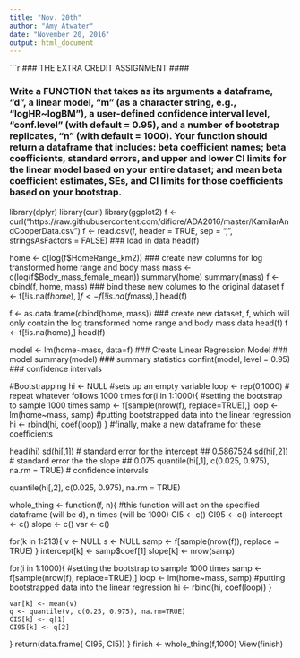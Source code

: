 ```yaml
---
title: "Nov. 20th"
author: "Amy Atwater"
date: "November 20, 2016"
output: html_document
---
```


```r
### THE EXTRA CREDIT ASSIGNMENT ####


### Write a FUNCTION that takes as its arguments a dataframe, "d", a linear model, "m" (as a character string, e.g., "logHR~logBM"), a user-defined confidence interval level, "conf.level" (with default = 0.95), and a number of bootstrap replicates, "n" (with default = 1000). Your function should return a dataframe that includes: beta coefficient names; beta coefficients, standard errors, and upper and lower CI limits for the linear model based on your entire dataset; and mean beta coefficient estimates, SEs, and CI limits for those coefficients based on your bootstrap.

library(dplyr)
library(curl)
library(ggplot2)
f <- curl("https://raw.githubusercontent.com/difiore/ADA2016/master/KamilarAndCooperData.csv")
f <- read.csv(f, header = TRUE, sep = ",", stringsAsFactors = FALSE) ### load in data
head(f)

home <- c(log(f$HomeRange_km2)) ### create new columns for log transformed home range and body mass
mass <- c(log(f$Body_mass_female_mean))
summary(home)
summary(mass)
f <- cbind(f, home, mass) ### bind these new columes to the original dataset
f <-  f[!is.na(f$home),]
f <-  f[!is.na(f$mass),]
head(f) 

f <- as.data.frame(cbind(home, mass)) ### create new dataset, f, which will only contain the log transformed home range and body mass data
head(f)
f <-  f[!is.na(home),]
head(f)

model <- lm(home~mass, data=f) ### Create Linear Regression Model ###
model
summary(model) ### summary statistics
confint(model, level = 0.95) ### confidence intervals


 #Bootstrapping
  hi <- NULL #sets up an empty variable
  loop <- rep(0,1000) # repeat whatever follows 1000 times
  for(i in 1:1000){ #setting the bootstrap to sample 1000 times
  samp <- f[sample(nrow(f), replace=TRUE),] 
  loop <- lm(home~mass, samp) #putting bootstrapped data into the linear regression
  hi <- rbind(hi, coef(loop)) 
  } #finally, make a new dataframe for these coefficients

head(hi)
sd(hi[,1]) # standard error for the intercept 
## 0.5867524
sd(hi[,2]) # standard error the the slope
## 0.075
quantile(hi[,1], c(0.025, 0.975), na.rm = TRUE) # confidence intervals

quantile(hi[,2], c(0.025, 0.975), na.rm = TRUE) 



whole_thing <- function(f, n){ #this function will act on the specified dataframe (will be d), n times (will be 1000)
  CI5 <- c() 
  CI95 <- c() 
  intercept <- c() 
  slope <- c()
  var <- c() 
  
  for(k in 1:213){
    v <- NULL
    s <- NULL
    samp <- f[sample(nrow(f)), replace = TRUE)
  }
  intercept[k] <- samp$coef[1] 
  slope[k] <- nrow(samp)
    
  for(i in 1:1000){ #setting the bootstrap to sample 1000 times
  samp <- f[sample(nrow(f), replace=TRUE),] 
  loop <- lm(home~mass, samp) #putting bootstrapped data into the linear regression
  hi <- rbind(hi, coef(loop)) 
} 
  
    var[k] <- mean(v) 
    q <- quantile(v, c(0.25, 0.975), na.rm=TRUE) 
    CI5[k] <- q[1] 
    CI95[k] <- q[2] 
  }
return(data.frame( CI95, CI5)) 
}
finish <- whole_thing(f,1000) 
View(finish) 